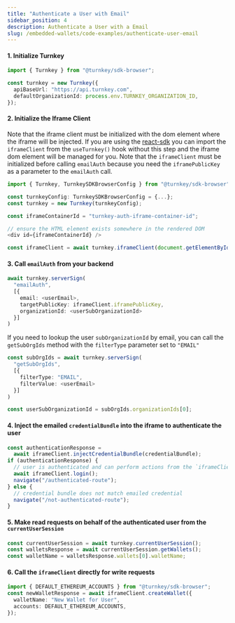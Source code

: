 ```yaml
---
title: "Authenticate a User with Email"
sidebar_position: 4
description: Authenticate a User with a Email
slug: /embedded-wallets/code-examples/authenticate-user-email
---
```



#### 1. Initialize Turnkey

```typescript
import { Turnkey } from "@turnkey/sdk-browser";

const turnkey = new Turnkey({
  apiBaseUrl: "https://api.turnkey.com",
  defaultOrganizationId: process.env.TURNKEY_ORGANIZATION_ID,
});
```

#### 2. Initialize the Iframe Client

Note that the iframe client must be initialized with the dom element where the iframe will be injected. If you are using the [react-sdk](/sdks/react) you can import the `iframeClient` from the `useTurnkey()` hook without this step and the iframe dom element will be managed for you. Note that the `iframeClient` must be initialized before calling `emailAuth` because you need the `iframePublicKey` as a parameter to the `emailAuth` call.

```typescript
import { Turnkey, TurnkeySDKBrowserConfig } from "@turnkey/sdk-browser";

const turnkeyConfig: TurnkeySDKBrowserConfig = {...};
const turnkey = new Turnkey(turnkeyConfig);

const iframeContainerId = "turnkey-auth-iframe-container-id";

// ensure the HTML element exists somewhere in the rendered DOM
<div id={iframeContainerId} />

const iframeClient = await turnkey.iframeClient(document.getElementById(iframeContainerId))
```

#### 3. Call `emailAuth` from your backend

```typescript
await turnkey.serverSign(
  "emailAuth",
  [{
    email: <userEmail>,
    targetPublicKey: iframeClient.iframePublicKey,
    organizationId: <userSubOrganizationId>
  }]
)
```

If you need to lookup the user `subOrganizationId` by email, you can call the `getSubOrgIds` method with the `filterType` parameter set to `"EMAIL"`

```typescript
const subOrgIds = await turnkey.serverSign(
  "getSubOrgIds",
  [{
    filterType: "EMAIL",
    filterValue: <userEmail>
  }]
)

const userSubOrganizationId = subOrgIds.organizationIds[0];
```

#### 4. Inject the emailed `credentialBundle` into the iframe to authenticate the user

```typescript
const authenticationResponse =
  await iframeClient.injectCredentialBundle(credentialBundle);
if (authenticationResponse) {
  // user is authenticated and can perform actions from the `iframeClient`
  await iframeClient.login();
  navigate("/authenticated-route");
} else {
  // credential bundle does not match emailed credential
  navigate("/not-authenticated-route");
}
```

#### 5. Make read requests on behalf of the authenticated user from the `currentUserSession`

```typescript
const currentUserSession = await turnkey.currentUserSession();
const walletsResponse = await currentUserSession.getWallets();
const walletName = walletsResponse.wallets[0].walletName;
```

#### 6. Call the `iframeClient` directly for write requests

```typescript
import { DEFAULT_ETHEREUM_ACCOUNTS } from "@turnkey/sdk-browser";
const newWalletResponse = await iframeClient.createWallet({
  walletName: "New Wallet for User",
  accounts: DEFAULT_ETHEREUM_ACCOUNTS,
});
```
